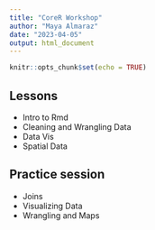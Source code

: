 ```yaml
---
title: "CoreR Workshop"
author: "Maya Almaraz"
date: "2023-04-05"
output: html_document
---
```


```r
knitr::opts_chunk$set(echo = TRUE)
```

## Lessons
- Intro to Rmd
- Cleaning and Wrangling Data
- Data Vis
- Spatial Data

## Practice session
- Joins
- Visualizing Data
- Wrangling and Maps